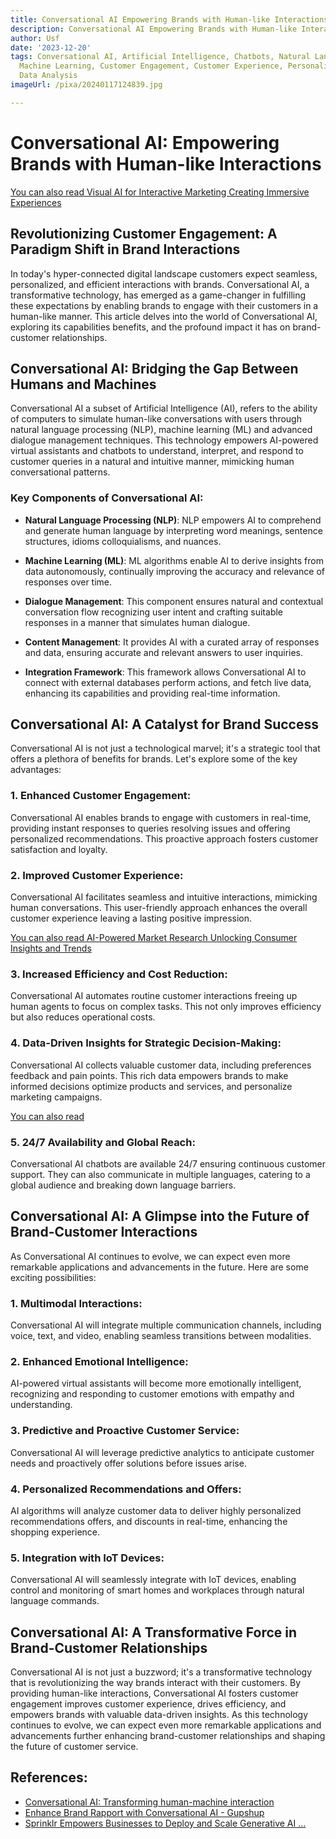 ```yaml
---
title: Conversational AI Empowering Brands with Human-like Interactions
description: Conversational AI Empowering Brands with Human-like Interactions
author: Usf
date: '2023-12-20'
tags: Conversational AI, Artificial Intelligence, Chatbots, Natural Language Processing,
  Machine Learning, Customer Engagement, Customer Experience, Personalization, Automation,
  Data Analysis
imageUrl: /pixa/20240117124839.jpg

---
```

# Conversational AI: Empowering Brands with  Human-like Interactions

[You can also read  Visual AI for Interactive Marketing Creating Immersive Experiences](Visual%20AI%20for%20Interactive%20Marketing%20Creating%20Immersive%20Experiences)


##  Revolutionizing Customer Engagement: A Paradigm  Shift in Brand Interactions

In today's hyper-connected digital landscape customers expect seamless,  personalized, and efficient interactions with  brands. Conversational  AI, a transformative technology, has  emerged as a game-changer in fulfilling these expectations  by enabling brands to engage with their customers in a human-like manner. This article delves into the world of Conversational AI, exploring its capabilities benefits, and the  profound impact it has on brand-customer relationships.

## Conversational AI: Bridging the Gap Between Humans  and Machines

Conversational AI  a subset of Artificial  Intelligence (AI), refers to the  ability of computers to simulate human-like conversations with users  through natural language processing (NLP), machine learning (ML) and advanced dialogue management techniques. This technology empowers AI-powered virtual  assistants and chatbots to understand, interpret, and respond to customer queries in a natural and intuitive manner, mimicking human conversational patterns.

### Key Components of  Conversational AI:

- **Natural Language Processing (NLP)**: NLP  empowers AI to comprehend and  generate human language by interpreting  word meanings, sentence structures, idioms colloquialisms, and nuances.

- **Machine  Learning (ML)**: ML algorithms enable AI to derive insights from data autonomously,  continually improving the accuracy and relevance of responses over time.

- **Dialogue Management**: This component ensures  natural and contextual conversation flow recognizing user intent and crafting suitable responses in a manner  that simulates human dialogue.

- **Content Management**:  It provides AI with a curated array of responses and data, ensuring accurate  and relevant answers to user inquiries.

- **Integration Framework**: This framework allows  Conversational AI to connect with external databases  perform actions,  and fetch live data, enhancing its capabilities and providing real-time information.

## Conversational AI: A Catalyst for Brand Success

Conversational AI  is not just a technological marvel;  it's  a strategic tool that offers a plethora of benefits for brands. Let's explore some of the key advantages:

### 1. Enhanced Customer Engagement:

Conversational AI enables brands to engage with customers in real-time, providing instant responses to  queries resolving issues and offering personalized recommendations. This proactive approach fosters customer satisfaction and loyalty.

### 2. Improved Customer  Experience:

Conversational AI facilitates seamless and intuitive interactions, mimicking  human conversations. This user-friendly approach enhances the overall customer experience leaving a lasting positive  impression.

[You can also read AI-Powered Market  Research Unlocking Consumer Insights and Trends](AI-Powered%20Market%20Research%20Unlocking%20Consumer%20Insights%20and%20Trends)


### 3. Increased  Efficiency and Cost Reduction:

Conversational  AI automates routine customer interactions freeing up  human agents to focus on complex tasks. This not  only  improves efficiency but also reduces operational costs.

### 4. Data-Driven Insights for Strategic Decision-Making:

Conversational AI collects valuable customer data, including preferences feedback and pain points. This rich data empowers brands to make  informed decisions optimize products and  services, and personalize marketing campaigns.

[You can also read ]()


### 5. 24/7 Availability and Global Reach:

Conversational  AI chatbots are available 24/7  ensuring continuous customer support. They can also communicate in multiple languages, catering to a global audience and breaking down language barriers.

## Conversational AI: A Glimpse into the  Future of Brand-Customer Interactions

As Conversational AI continues  to evolve, we can expect even  more remarkable applications and advancements in the future. Here are some exciting  possibilities:

### 1. Multimodal Interactions:

Conversational AI will integrate multiple communication channels,  including voice, text, and video, enabling seamless transitions between  modalities.

### 2.  Enhanced Emotional Intelligence:

AI-powered virtual assistants will become more emotionally intelligent, recognizing and responding to customer emotions  with empathy and understanding.

### 3. Predictive and Proactive Customer Service:

Conversational AI will leverage  predictive analytics to anticipate customer needs and proactively offer solutions before  issues  arise.

### 4. Personalized Recommendations and Offers:

AI algorithms will analyze customer data  to deliver highly personalized recommendations  offers, and discounts in real-time, enhancing the shopping experience.

### 5. Integration with IoT Devices:

Conversational AI  will seamlessly integrate with IoT devices, enabling  control and monitoring of smart homes and workplaces through natural language commands.

## Conversational  AI: A Transformative Force in Brand-Customer Relationships

Conversational AI is not just a  buzzword; it's a transformative technology  that is revolutionizing the way brands interact with their customers. By providing human-like interactions, Conversational AI fosters customer engagement improves customer experience, drives efficiency, and empowers  brands  with valuable data-driven insights. As this  technology continues to evolve, we can  expect even more remarkable applications and advancements further enhancing brand-customer relationships and shaping  the future of customer service.

## References:
- [Conversational AI: Transforming human-machine interaction](https://www.leewayhertz.com/conversational-ai/)
- [Enhance Brand Rapport with Conversational AI - Gupshup](https://www.gupshup.io/resources/blog/conversational-ai-for-improving-brand-interaction)
- [Sprinklr Empowers Businesses to Deploy and Scale Generative AI ...](https://www.sprinklr.com/newsroom/sprinklr-launches-conversational-ai/)
